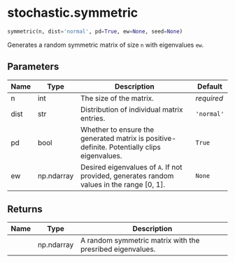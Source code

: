 # stochastic.symmetric { #stochastic.symmetric }

```python
symmetric(n, dist='normal', pd=True, ew=None, seed=None)
```

Generates a random symmetric matrix of size `n` with eigenvalues `ew`.

## Parameters {.doc-section .doc-section-parameters}

| Name   | Type       | Description                                                                                 | Default    |
|--------|------------|---------------------------------------------------------------------------------------------|------------|
| n      | int        | The size of the matrix.                                                                     | _required_ |
| dist   | str        | Distribution of individual matrix entries.                                                  | `'normal'` |
| pd     | bool       | Whether to ensure the generated matrix is positive-definite. Potentially clips eigenvalues. | `True`     |
| ew     | np.ndarray | Desired eigenvalues of `A`. If not provided, generates random values in the range [0, 1].   | `None`     |

## Returns {.doc-section .doc-section-returns}

| Name   | Type       | Description                                               |
|--------|------------|-----------------------------------------------------------|
|        | np.ndarray | A random symmetric matrix with the presribed eigenvalues. |